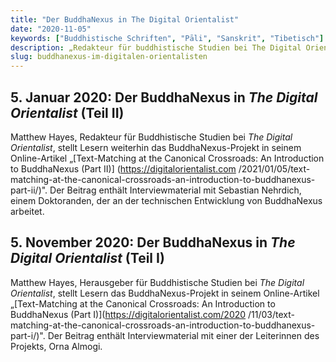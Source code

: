 ```yaml
---
title: "Der BuddhaNexus in The Digital Orientalist"
date: "2020-11-05"
keywords: ["Buddhistische Schriften", "Pāli", "Sanskrit", "Tibetisch"]
description: „Redakteur für buddhistische Studien bei The Digital Orientalist stellt Lesern das BuddhaNexus-Projekt vor“
slug: buddhanexus-im-digitalen-orientalisten
---
```


## 5. Januar 2020: Der BuddhaNexus in _The Digital Orientalist_ (Teil II)

Matthew Hayes, Redakteur für Buddhistische Studien bei _The Digital Orientalist_, stellt Lesern weiterhin das BuddhaNexus-Projekt in seinem Online-Artikel „[Text-Matching at the Canonical Crossroads: An Introduction to BuddhaNexus (Part II)] (https://digitalorientalist.com /2021/01/05/text-matching-at-the-canonical-crossroads-an-introduction-to-buddhanexus-part-ii/)". Der Beitrag enthält Interviewmaterial mit Sebastian Nehrdich, einem Doktoranden, der an der technischen Entwicklung von BuddhaNexus arbeitet.

## 5. November 2020: Der BuddhaNexus in _The Digital Orientalist_ (Teil I)

Matthew Hayes, Herausgeber für Buddhistische Studien bei _The Digital Orientalist_, stellt Lesern das BuddhaNexus-Projekt in seinem Online-Artikel „[Text-Matching at the Canonical Crossroads: An Introduction to BuddhaNexus (Part I)](https://digitalorientalist.com/2020 /11/03/text-matching-at-the-canonical-crossroads-an-introduction-to-buddhanexus-part-i/)". Der Beitrag enthält Interviewmaterial mit einer der Leiterinnen des Projekts, Orna Almogi.
